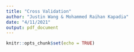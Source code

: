 ```yaml
---
title: "Cross Validation"
author: "Justin Wang & Mohammed Raihan Kapadia"
date: "4/11/2021"
output: pdf_document
---
```


```r
knitr::opts_chunk$set(echo = TRUE)
```

